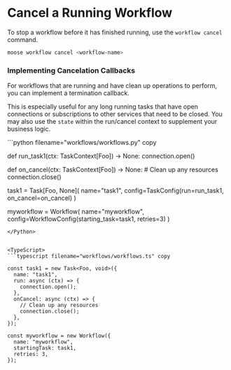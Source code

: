 # Cancel a Running Workflow

To stop a workflow before it has finished running, use the `workflow cancel` command.

```bash filename="Terminal" copy
moose workflow cancel <workflow-name>
```

### Implementing Cancelation Callbacks

For workflows that are running and have clean up operations to perform, you can implement a termination callback.

This is especially useful for any long running tasks that have open connections or subscriptions to other services that need to be closed. 
You may also use the `state` within the run/cancel context to supplement your business logic.

<Python>
```python filename="workflows/workflows.py" copy

def run_task1(ctx: TaskContext[Foo]) -> None:
    connection.open()

def on_cancel(ctx: TaskContext[Foo]) -> None:
    # Clean up any resources
    connection.close()

task1 = Task[Foo, None](
    name="task1",
    config=TaskConfig(run=run_task1, on_cancel=on_cancel)
)

myworkflow = Workflow(
  name="myworkflow",
  config=WorkflowConfig(starting_task=task1, retries=3)
)
```
</Python>


<TypeScript>
```typescript filename="workflows/workflows.ts" copy

const task1 = new Task<Foo, void>({
  name: "task1",
  run: async (ctx) => {
    connection.open();
  },
  onCancel: async (ctx) => {
    // Clean up any resources
    connection.close();
  },
});

const myworkflow = new Workflow({
  name: "myworkflow",
  startingTask: task1,
  retries: 3,
});
```
</TypeScript>

